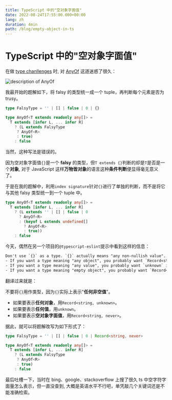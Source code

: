 ```yaml
---
title: TypeScript 中的"空对象字面值"
date: 2022-08-24T17:55:00.000+00:00
lang: zh
duration: 4min
path: /blog/empty-object-in-ts
---
```


# TypeScript 中的"空对象字面值"

在做 [type chanllenges](https://github.com/type-challenges/type-challenges) 时,
对 [AnyOf](https://github.com/type-challenges/type-challenges/blob/main/questions/00949-medium-anyof/README.md)
这道迷惑了很久：

<img src="/images/empty-object-in-ts/anyof.png" alt="description of AnyOf" className="invertable" />

我最开始的题解如下，将 falsy 的类型统一成一个 tuple，再判断每个元素是否为 trusy。

``` ts
type FalsyType = '' | [] | false | 0 | {}

type AnyOf<T extends readonly any[]> = 
  T extends [infer L, ... infer R]
    ? (L extends FalsyType
     ? AnyOf<R>
     : true)
    : false

```

当然，这种写法是错误的。

因为空对象字面值`{}`是一个 **falsy** 的类型，但`T extends {}`判断的却是`T`是否是一个**对象**,
对于 JavaScript 这样**万物皆对象**的语言这种**条件判断**便显得毫无意义了。

于是在我的题解中，利用`index signature`针对`{}`进行了单独的判断，而不是将它与其他 falsy 类型统一到一个 tuple 中。

``` ts
type AnyOf<T extends readonly any[]> = 
  T extends [infer L, ... infer R]
    ? (L extends '' | [] | false | 0
      ? AnyOf<R>
      : (keyof L extends undefined[]
        ? AnyOf<R>
        : true))
    : false

```

今天，偶然在另一个项目的`@typescript-eslint`提示中看到这样的信息：

``` txt
Don't use `{}` as a type. `{}` actually means "any non-nullish value".
- If you want a type meaning "any object", you probably want `Record<string, unknown>` instead.
- If you want a type meaning "any value", you probably want `unknown` instead.
- If you want a type meaning "empty object", you probably want `Record<string, never>` instead.
```

翻译过来就是：

不要将`{}`用作类型，因为`{}`实际上表示"**任何非空值**"。
+ 如果要表示**任何对象**，用`Record<string, unknown>`。
+ 如果要表示**任何值**，用`unknown`。
+ 如果要表示**空对象字面值**，用`Record<string, never>`。

据此，就可以将题解改写为如下形式了：

``` ts
type FalsyType = '' | [] | false | 0 | Record<string, never>

type AnyOf<T extends readonly any[]> = 
  T extends [infer L, ... infer R]
    ? (L extends FalsyType
     ? AnyOf<R>
     : true)
    : false

```

最后吐槽一下，当时在 bing、google、stackoverflow 上搜了很久 ts 中空字符字面量怎么表示，但一直没查到,
大概是英语水平不行吧，单凭敲几个关键词还是不能准确检索。